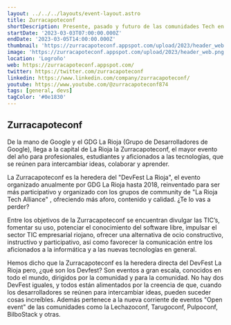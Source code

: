 ```yaml
---
layout: ../../../layouts/event-layout.astro
title: Zurracapoteconf
shortDescription: Presente, pasado y futuro de las comunidades Tech en La Rioja, conectadas con el mundo
startDate: '2023-03-03T07:00:00.000Z'
endDate: '2023-03-05T14:00:00.000Z'
thumbnail: 'https://zurracapoteconf.appspot.com/upload/2023/header_web.png'
image: 'https://zurracapoteconf.appspot.com/upload/2023/header_web.png'
location: 'Logroño'
web: https://zurracapoteconf.appspot.com/
twitter: https://twitter.com/zurracapoteconf
linkedin: https://www.linkedin.com/company/zurracapoteconf/
youtube: https://www.youtube.com/@zurracapoteconf874
tags: [general, devs]
tagColor: '#0e1830'
---
```


## Zurracapoteconf

De la mano de Google y el GDG La Rioja (Grupo de Desarrolladores de Google), llega a la capital de La Rioja la Zurracapoteconf, el mayor evento del año para profesionales, estudiantes y aficionados a las tecnologías, que se reúnen para intercambiar ideas, colaborar y aprender.

La Zurracapoteconf es la heredera del "DevFest La Rioja", el evento organizado anualmente por GDG La Rioja hasta 2018, reinventado para ser más participativo y organizado con los grupos de community de "La Rioja Tech Alliance" , ofreciendo más aforo, contenido y calidad. ¿Te lo vas a perder?

Entre los objetivos de la Zurracapoteconf se encuentran divulgar las TIC’s, fomentar su uso, potenciar el conocimiento del software libre, impulsar el sector TIC empresarial riojano, ofrecer una alternativa de ocio constructivo, instructivo y participativo, así como favorecer la comunicación entre los aficionados a la informática y a las nuevas tecnologías en general.

Hemos dicho que la Zurracapoteconf es la heredera directa del DevFest La Rioja pero, ¿qué son los Devfest?
Son eventos a gran escala, conocidos en todo el mundo, dirigidos por la comunidad y para la comunidad. No hay dos DevFest iguales, y todos están alimentados por la creencia de que, cuando los desarrolladores se reúnen para intercambiar ideas, pueden suceder cosas increíbles. Además pertenece a la nueva corriente de eventos "Open event" de las comunidades como la Lechazoconf, Tarugoconf, Pulpoconf, BilboStack y otras.

